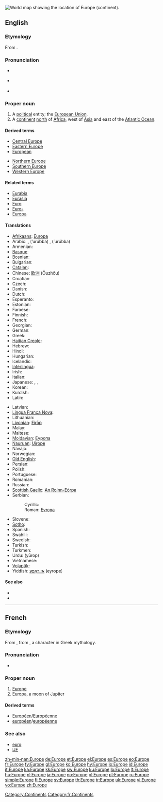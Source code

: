 [[Image:LocationEurope.png|thumb|World map showing the location of Europe (continent).]]
{{also|europe|europé}}
==English==
{{wikipedia}}

===Etymology===
From {{etyl|grc}} {{term|Εὐρώπη|tr=Eurōpē|lang=grc}}.

===Pronunciation===
* {{a|UK}} {{IPA|/ˈjʊəɹəp/}}
* {{a|US}} {{IPA|/ˈjʊɹəp/}}
* {{audio|en-us-Europe.ogg|Audio (US)}}

===Proper noun===
{{en-proper noun}}

# A [[political]] entity; the [[European Union]].
# A [[continent]] [[north]] of [[Africa]], west of [[Asia]] and east of the [[Atlantic Ocean]].

====Derived terms====
{{top2}}
* [[Central Europe]]
* [[Eastern Europe]]
* [[European]]
{{mid2}}
* [[Northern Europe]]
* [[Southern Europe]]
* [[Western Europe]]
{{bottom}}

====Related terms====
* [[Eurabia]]
* [[Eurasia]]
* [[Euro]]
* [[Euro-]]
* [[Europa]]

====Translations====
{{trans-see|European Union|European Union}}

{{trans-top|continent}}
* [[Afrikaans]]: [[Europa]]
* Arabic: {{Arab|[[أوروبا]]}} {{f}}, {{Arab|[[أوربا]]}} (’urúbba) {{f}}, {{Arab|[[أوروبة]]}} (’urúbba) {{f}}
* Armenian: {{t+|hy|Եվրոպա|tr=Evropa}}
* [[Basque]]: {{t|eu|Europa}}
* Bosnian: {{t-|bs|Evropa|f}}
* Bulgarian: {{t+|bg|Европа|f}}
* [[Catalan]]: {{t|ca|Europa|f}}
* Chinese: [[欧洲]] (Ōuzhōu)
* Croatian: {{t+|hr|Europa|f|alt=Európa}}
* Czech: {{t+|cs|Evropa|f}}
* Danish: {{t-|da|Europa}}
* Dutch: {{t+|nl|Europa|n}}
* Esperanto: {{t+|eo|Eŭropo|xs=Esperanto}}
* Estonian: {{t+|et|Euroopa}}
* Faroese: {{t-|fo|Evropa|n|xs=Faroese}}
* Finnish: {{t+|fi|Eurooppa}}
* French: {{t+|fr|Europe|f}}
* Georgian: {{t-|ka|ევროპა|tr=evropa|sc=Geor|xs=Georgian}}
* German: {{t+|de|Europa|n}}
* Greek: {{t+|el|Ευρώπη|f|tr=Evrópi}}
* [[Haitian Creole]]: {{tø|ht|Ewòp}}
* Hebrew: {{t|he|אירופה|tr=Eiropa|f}}
* Hindi: {{t+|hi|यूरोप|tr=yūrop|xs=Hindi}}
* Hungarian: {{t+|hu|Európa}}
* Icelandic: {{t+|is|Evrópa|f}}
* [[Interlingua]]: {{t|ia|Europa}}
* Irish: {{t|ga|Eoraip|f}}
* Italian: {{t+|it|Europa}}
* Japanese: {{t|ja|ヨーロッパ|tr=Yōroppa}}, {{t|ja|欧羅巴|tr=Yōroppa}}, {{t|ja|欧州|tr=Ōshū}}
* Korean: {{t|ko|유럽|tr=Yureop}}
* Kurdish: {{ku-Arab|[[ئه‌وروپا]]}}
* Latin: {{t+|la|Europa|f}}
{{trans-mid}}
* Latvian: {{t|lv|Eiropa|f}}
* [[Lingua Franca Nova]]: {{tø|lfn|Europa}}
* Lithuanian: {{t+|lt|Europa|f|xs=Lithuanian}}
* [[Livonian]]: [[Eirōp]]
* Malay: {{t-|ms|Eropah|xs=Malay}}
* Maltese: {{t-|mt|Ewropa|f|xs=Maltese}}
* [[Moldavian]]: [[Еуропа]] {{f}}
* [[Nauruan]]: [[Uirope]]
* Navajo: {{tø|nv|Béésh Bichʼahníí bikéyah}}
* Norwegian: {{t+|no|Europa}}
* [[Old English]]: {{t-|ang|Europa|m|xs=Old English}}
* Persian: {{fa-Arab|[[اورپا]]}}
* Polish: {{t+|pl|Europa|f}}
* Portuguese: {{t+|pt|Europa|f}}
* Romanian: {{t+|ro|Europa|f}}
* Russian: {{t+|ru|Европа|f|tr=Jevrópa}}
* [[Scottish Gaelic]]: [[An Roinn-Eòrpa]] {{f}}
* Serbian:
*: Cyrillic: {{t+|sr|Европа|f|sc=Cyrl}}
*: Roman: [[Evropa]] {{f}}
* Slovene: {{t+|sl|Evropa|f}}
* [[Sotho]]: {{t|st|Yuropo|xs=Sotho}}
* Spanish: {{t+|es|Europa|f}}
* Swahili: {{t+|sw|Bara Uropa|xs=Swahili}}
* Swedish: {{t+|sv|Europa}}
* Turkish: {{t+|tr|Avrupa}}
* Turkmen: {{t-|tk|Ýewropa|xs=Turkmen}}
* Urdu: {{ur-Arab|[[یورپ]]}} (yūrop)
* Vietnamese: {{t|vi|Châu Âu}}
* [[Volapük]]: {{t+|vo|Yurop|xs=Volapük}}
* Yiddish: [[אייראָפּע]] (eyrope) {{f}}
{{trans-bottom}}

====See also====
* {{list|en|continents}}
* {{list|en|countries of Europe}}

[[Category:Continents]]

----

==French==

===Etymology===
From {{etyl|la|fr}} {{term|Europa|Eurōpa|lang=la}}, from {{etyl|grc|fr}} {{term|Εὐρώπα|tr=Europa|lang=grc|sc=polytonic}}, a character in Greek mythology.

===Pronunciation===
* {{audio-IPA|Fr-Europe.ogg|/ø.ʁɔp/|lang=fr}}

===Proper noun===
{{infl|fr|proper noun|g=f}}

# [[#English|Europe]]
# [[Europa]], a [[moon]] of [[Jupiter]]

====Derived terms====
* [[Européen]]/[[Européenne]]
* [[européen]]/[[européenne]]

===See also===
* [[euro]]
* [[UE]]

[[Category:fr:Continents]]

[[zh-min-nan:Europe]]
[[de:Europe]]
[[et:Europe]]
[[el:Europe]]
[[es:Europe]]
[[eo:Europe]]
[[fr:Europe]]
[[fy:Europe]]
[[gl:Europe]]
[[ko:Europe]]
[[hy:Europe]]
[[io:Europe]]
[[id:Europe]]
[[it:Europe]]
[[ka:Europe]]
[[kk:Europe]]
[[sw:Europe]]
[[ku:Europe]]
[[lo:Europe]]
[[lt:Europe]]
[[hu:Europe]]
[[nl:Europe]]
[[ja:Europe]]
[[no:Europe]]
[[pl:Europe]]
[[pt:Europe]]
[[ru:Europe]]
[[simple:Europe]]
[[fi:Europe]]
[[sv:Europe]]
[[th:Europe]]
[[tr:Europe]]
[[uk:Europe]]
[[vi:Europe]]
[[vo:Europe]]
[[zh:Europe]]